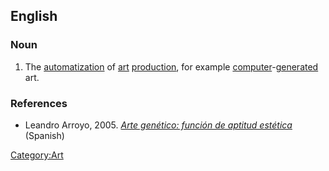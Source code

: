 ==English==

===Noun===
{{en-noun|sg=[[artificial]] [[art]]|-}}

# The [[automatization]] of [[art]] [[production]], for example [[computer]]-[[generated]] art. 

===References===
* Leandro Arroyo, 2005. ''[http://www.monografias.com/trabajos33/arte-genetico/arte-genetico.shtml Arte genético: función de aptitud estética]'' (Spanish)

[[Category:Art]]
